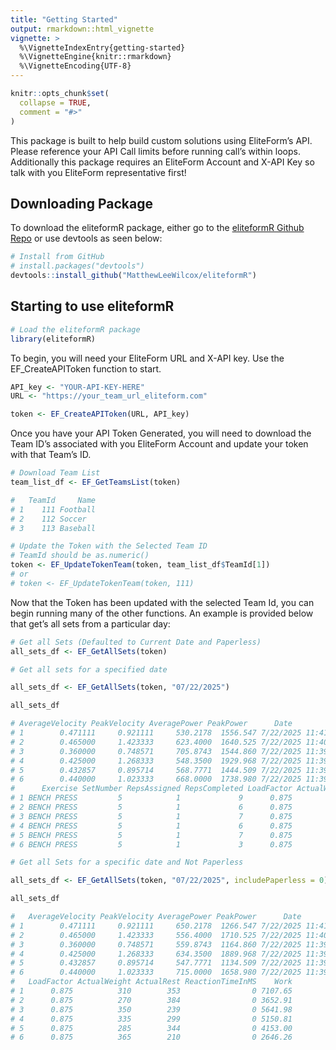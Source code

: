```yaml
---
title: "Getting Started"
output: rmarkdown::html_vignette
vignette: >
  %\VignetteIndexEntry{getting-started}
  %\VignetteEngine{knitr::rmarkdown}
  %\VignetteEncoding{UTF-8}
---
```


```r
knitr::opts_chunk$set(
  collapse = TRUE,
  comment = "#>"
)
```

This package is built to help build custom solutions using EliteForm's API. Please reference your API Call limits before running call's within loops. Additionally this package requires an EliteForm Account and X-API Key so talk with you EliteForm representative first!

## Downloading Package

To download the eliteformR package, either go to the <a href= "https://github.com/MatthewLeeWilcox/eliteformR">eliteformR Github Repo</a> or use devtools as seen below:

```r
# Install from GitHub
# install.packages("devtools")
devtools::install_github("MatthewLeeWilcox/eliteformR")
```

## Starting to use eliteformR

```r
# Load the eliteformR package
library(eliteformR)
```

To begin, you will need your EliteForm URL and X-API key. Use the EF_CreateAPIToken function to start.

```r
API_key <- "YOUR-API-KEY-HERE"
URL <- "https://your_team_url_eliteform.com"

token <- EF_CreateAPIToken(URL, API_key)

```

Once you have your API Token Generated, you will need to download the Team ID's associated with you EliteForm Account and update your token with that Team's ID.

```r
# Download Team List
team_list_df <- EF_GetTeamsList(token)

#   TeamId     Name
# 1    111 Football
# 2    112 Soccer
# 3    113 Baseball
```

```r
# Update the Token with the Selected Team ID
# TeamId should be as.numeric()
token <- EF_UpdateTokenTeam(token, team_list_df$TeamId[1])
# or 
# token <- EF_UpdateTokenTeam(token, 111)
```


Now that the Token has been updated with the selected Team Id, you can begin running many of the other functions. An example is provided below that get's all sets from a particular day:

```r
# Get all Sets (Defaulted to Current Date and Paperless)
all_sets_df <- EF_GetAllSets(token)

# Get all sets for a specified date

all_sets_df <- EF_GetAllSets(token, "07/22/2025")

all_sets_df

# AverageVelocity PeakVelocity AveragePower PeakPower      Date             Time AthleteId    LastName FirstName
# 1        0.471111     0.921111     530.2178  1556.547 7/22/2025 11:41:13.6319597      4346     Athlete       1
# 2        0.465000     1.423333     623.4000  1640.525 7/22/2025 11:40:26.4072519      5232     Athlete       2
# 3        0.360000     0.748571     705.8743  1544.860 7/22/2025 11:39:37.1249414      6750     Athlete       3
# 4        0.425000     1.268333     548.3500  1929.968 7/22/2025 11:39:36.0497881      4233     Athlete       4
# 5        0.432857     0.895714     568.7771  1444.509 7/22/2025 11:39:33.7107749      4246     Athlete       5
# 6        0.440000     1.023333     668.0000  1738.980 7/22/2025 11:39:29.0596346      6744     Athlete       6
#      Exercise SetNumber RepsAssigned RepsCompleted LoadFactor ActualWeight ActualRest ReactionTimeInMS    Work
# 1 BENCH PRESS         5            1             9      0.875          310        353                0 7407.65
# 2 BENCH PRESS         5            1             6      0.875          270        384                0 3552.91
# 3 BENCH PRESS         5            1             7      0.875          350        239                0 5741.98
# 4 BENCH PRESS         5            1             6      0.875          335        299                0 5850.81
# 5 BENCH PRESS         5            1             7      0.875          285        344                0 4253.00
# 6 BENCH PRESS         5            1             3      0.875          365        210                0 2546.26

# Get all Sets for a specific date and Not Paperless

all_sets_df <- EF_GetAllSets(token, "07/22/2025", includePaperless = 0)

all_sets_df

#   AverageVelocity PeakVelocity AveragePower PeakPower      Date             Time AthleteId    LastName FirstName    Exercise SetNumber RepsAssigned RepsCompleted
# 1        0.471111     0.921111     650.2178  1266.547 7/22/2025 11:41:13.6319597      4346     Athlete         1 BENCH PRESS         5            1             9
# 2        0.465000     1.423333     556.4000  1710.525 7/22/2025 11:40:26.4072519      5232     Athlete         2 BENCH PRESS         5            1             6
# 3        0.360000     0.748571     559.8743  1164.860 7/22/2025 11:39:37.1249414      6750     Athlete         3 BENCH PRESS         5            1             7
# 4        0.425000     1.268333     634.3500  1889.968 7/22/2025 11:39:36.0497881      4233     Athlete         4 BENCH PRESS         5            1             6
# 5        0.432857     0.895714     547.7771  1134.509 7/22/2025 11:39:33.7107749      4246     Athlete         5 BENCH PRESS         5            1             7
# 6        0.440000     1.023333     715.0000  1658.980 7/22/2025 11:39:29.0596346      6744     Athlete         6 BENCH PRESS         5            1             3
#   LoadFactor ActualWeight ActualRest ReactionTimeInMS    Work
# 1      0.875          310        353                0 7107.65
# 2      0.875          270        384                0 3652.91
# 3      0.875          350        239                0 5641.98
# 4      0.875          335        299                0 5150.81
# 5      0.875          285        344                0 4153.00
# 6      0.875          365        210                0 2646.26

```

